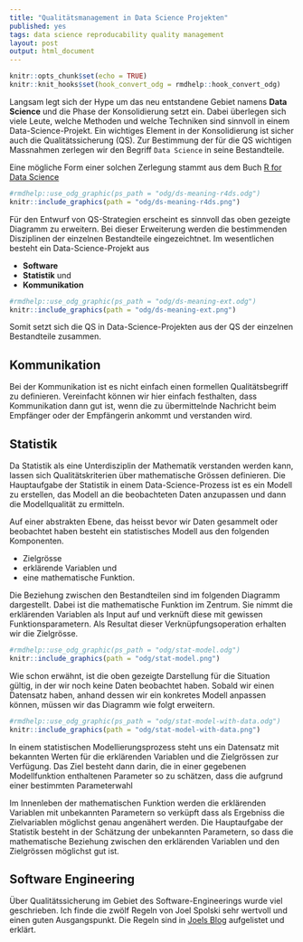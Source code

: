```yaml
---
title: "Qualitätsmanagement in Data Science Projekten"
published: yes
tags: data science reproducability quality management
layout: post
output: html_document
---
```


```r
knitr::opts_chunk$set(echo = TRUE)
knitr::knit_hooks$set(hook_convert_odg = rmdhelp::hook_convert_odg)
```

Langsam legt sich der Hype um das neu entstandene Gebiet namens **Data Science** und die Phase der Konsolidierung setzt ein. Dabei überlegen sich viele Leute, welche Methoden und welche Techniken sind sinnvoll in einem Data-Science-Projekt. Ein wichtiges Element in der Konsolidierung ist sicher auch die Qualitätssicherung (QS). Zur Bestimmung der für die QS wichtigen Massnahmen zerlegen wir den Begriff `Data Science` in seine Bestandteile.

Eine mögliche Form einer solchen Zerlegung stammt aus dem Buch [R for Data Science](https://r4ds.had.co.nz/)

```r
#rmdhelp::use_odg_graphic(ps_path = "odg/ds-meaning-r4ds.odg")
knitr::include_graphics(path = "odg/ds-meaning-r4ds.png")
```
 
Für den Entwurf von QS-Strategien erscheint es sinnvoll das oben gezeigte Diagramm zu erweitern. Bei dieser Erweiterung werden die bestimmenden Disziplinen der einzelnen Bestandteile eingezeichtnet. Im wesentlichen besteht ein Data-Science-Projekt aus 

* __Software__ 
* __Statistik__ und 
* __Kommunikation__

```r
#rmdhelp::use_odg_graphic(ps_path = "odg/ds-meaning-ext.odg")
knitr::include_graphics(path = "odg/ds-meaning-ext.png")
```
 
Somit setzt sich die QS in Data-Science-Projekten aus der QS der einzelnen Bestandteile zusammen. 


## Kommunikation
Bei der Kommunikation ist es nicht einfach einen formellen Qualitätsbegriff zu definieren. Vereinfacht können wir hier einfach festhalten, dass Kommunikation dann gut ist, wenn die zu übermittelnde Nachricht beim Empfänger oder der Empfängerin ankommt und verstanden wird. 


## Statistik
Da Statistik als eine Unterdisziplin der Mathematik verstanden werden kann, lassen sich Qualitätskriterien über mathematische Grössen definieren. Die Hauptaufgabe der Statistik in einem Data-Science-Prozess ist es ein Modell zu erstellen, das Modell an die beobachteten Daten anzupassen und dann die Modellqualität zu ermitteln. 

Auf einer abstrakten Ebene, das heisst bevor wir Daten gesammelt oder beobachtet haben besteht ein statistisches Modell aus den folgenden Komponenten. 

* Zielgrösse
* erklärende Variablen und 
* eine mathematische Funktion.

Die Beziehung zwischen den Bestandteilen sind im folgenden Diagramm dargestellt. Dabei ist die mathematische Funktion im Zentrum. Sie nimmt die erklärenden Variablen als Input auf und verknüft diese mit gewissen Funktionsparametern. Als Resultat dieser Verknüpfungsoperation erhalten wir die Zielgrösse.

```r
#rmdhelp::use_odg_graphic(ps_path = "odg/stat-model.odg")
knitr::include_graphics(path = "odg/stat-model.png")
```

Wie schon erwähnt, ist die oben gezeigte Darstellung für die Situation gültig, in der wir noch keine Daten beobachtet haben. Sobald wir einen Datensatz haben, anhand dessen wir ein konkretes Modell anpassen können, müssen wir das Diagramm wie folgt erweitern.

```r
#rmdhelp::use_odg_graphic(ps_path = "odg/stat-model-with-data.odg")
knitr::include_graphics(path = "odg/stat-model-with-data.png")
```


In einem statistischen Modellierungsprozess steht uns ein Datensatz mit bekannten Werten für die erklärenden Variablen und die Zielgrössen zur Verfügung. Das Ziel besteht dann darin, die in einer gegebenen Modellfunktion enthaltenen Parameter so zu schätzen, dass die aufgrund einer bestimmten Parameterwahl 

Im Innenleben der mathematischen Funktion werden die erklärenden Variablen mit unbekannten Parametern so verküpft dass als Ergebniss die Zielvariablen möglichst genau angenähert werden. Die Hauptaufgabe der Statistik besteht in der Schätzung der unbekannten Parametern, so dass die mathematische Beziehung zwischen den erklärenden Variablen und den Zielgrössen möglichst gut ist.


## Software Engineering
Über Qualitätssicherung im Gebiet des Software-Engineerings wurde viel geschrieben. Ich finde die zwölf Regeln von Joel Spolski sehr wertvoll und einen guten Ausgangspunkt. Die Regeln sind in [Joels Blog](https://www.joelonsoftware.com/2000/08/09/the-joel-test-12-steps-to-better-code/) aufgelistet und erklärt.


  
